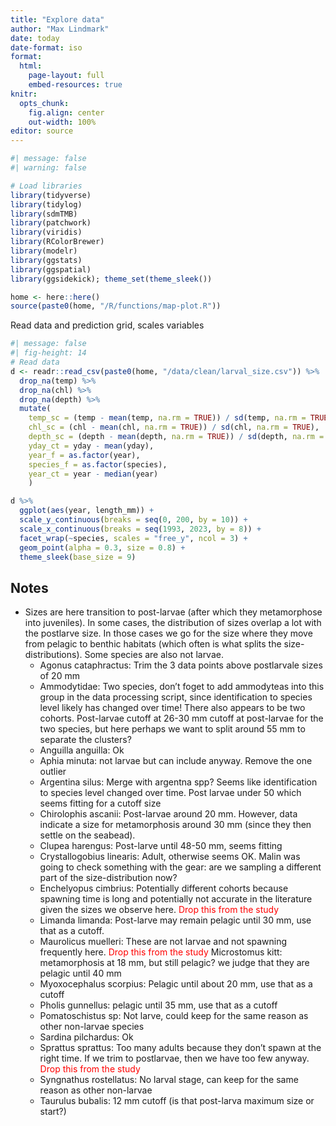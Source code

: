 ```yaml
---
title: "Explore data"
author: "Max Lindmark"
date: today
date-format: iso
format: 
  html:
    page-layout: full
    embed-resources: true
knitr: 
  opts_chunk:
    fig.align: center
    out-width: 100%
editor: source
---
```


```r
#| message: false
#| warning: false

# Load libraries
library(tidyverse)
library(tidylog)
library(sdmTMB)
library(patchwork)
library(viridis)
library(RColorBrewer)
library(modelr)
library(ggstats)
library(ggspatial)
library(ggsidekick); theme_set(theme_sleek())

home <- here::here()
source(paste0(home, "/R/functions/map-plot.R"))
```

Read data and prediction grid, scales variables

```r
#| message: false
#| fig-height: 14
# Read data
d <- readr::read_csv(paste0(home, "/data/clean/larval_size.csv")) %>% 
  drop_na(temp) %>%
  drop_na(chl) %>%
  drop_na(depth) %>%
  mutate(
    temp_sc = (temp - mean(temp, na.rm = TRUE)) / sd(temp, na.rm = TRUE),
    chl_sc = (chl - mean(chl, na.rm = TRUE)) / sd(chl, na.rm = TRUE),
    depth_sc = (depth - mean(depth, na.rm = TRUE)) / sd(depth, na.rm = TRUE),
    yday_ct = yday - mean(yday),
    year_f = as.factor(year),
    species_f = as.factor(species),
    year_ct = year - median(year)
    )

d %>% 
  ggplot(aes(year, length_mm)) + 
  scale_y_continuous(breaks = seq(0, 200, by = 10)) +
  scale_x_continuous(breaks = seq(1993, 2023, by = 8)) +
  facet_wrap(~species, scales = "free_y", ncol = 3) + 
  geom_point(alpha = 0.3, size = 0.8) +
  theme_sleek(base_size = 9)
```

## Notes
- Sizes are here transition to post-larvae (after which they metamorphose into juveniles). In some cases, the distribution of sizes overlap a lot with the postlarve size. In those cases we go for the size where they move from pelagic to benthic habitats (which often is what splits the size-distributions). Some species are also not larvae.
  - Agonus cataphractus: Trim the 3 data points above postlarvale sizes of 20 mm
  - Ammodytidae: Two species, don't foget to add ammodyteas into this group in the data processing script, since identification to species level likely has changed over time! There also appears to be two cohorts. Post-larvae cutoff at 26-30 mm cutoff at post-larvae for the two species, but here perhaps we want to split around 55 mm to separate the clusters?
  - Anguilla anguilla: Ok 
  - Aphia minuta: not larvae but can include anyway. Remove the one outlier
  - Argentina silus: Merge with argentna spp? Seems like identification to species level changed over time. Post larvae under 50 which seems fitting for a cutoff size
  - Chirolophis ascanii: Post-larvae around 20 mm. However, data indicate a size for metamorphosis around 30 mm (since they then settle on the seabead).
  - Clupea harengus: Post-larve until 48-50 mm, seems fitting
  - Crystallogobius linearis: Adult, otherwise seems OK. Malin was going to check something with the gear: are we sampling a different part of the size-distribution now?
  - Enchelyopus cimbrius: Potentially different cohorts because spawning time is long and potentially not accurate in the literature given the sizes we observe here. <span style="color:red;">Drop this from the study</span>
  - Limanda limanda: Post-larve may remain pelagic until 30 mm, use that as a cutoff.
  - Maurolicus muelleri: These are not larvae and not spawning frequently here. <span style="color:red;">Drop this from the study</span> 
  Microstomus kitt: metamorphosis at 18 mm, but still pelagic? we judge that they are pelagic until 40 mm
  - Myoxocephalus scorpius: Pelagic until about 20 mm, use that as a cutoff
  - Pholis gunnellus: pelagic until 35 mm, use that as a cutoff
  - Pomatoschistus sp: Not larve, could keep for the same reason as other non-larvae species
  - Sardina pilchardus: Ok
  - Sprattus sprattus: Too many adults because they don't spawn at the right time. If we trim to postlarvae, then we have too few anyway. <span style="color:red;">Drop this from the study</span>
  - Syngnathus rostellatus: No larval stage, can keep for the same reason as other non-larvae
  - Taurulus bubalis: 12 mm cutoff (is that post-larva maximum size or start?)